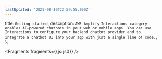 ```yaml
---
lastUpdated: '2021-08-16T22:59:55.000Z'
---
```

  title: `Getting started`,
  description: `AWS Amplify Interactions category enables AI-powered chatbots in your web or mobile apps. You can use Interactions to configure your backend chatbot provider and to integrate a chatbot UI into your app with just a single line of code.`,
};


<Fragments fragments={{js: js0}} />
